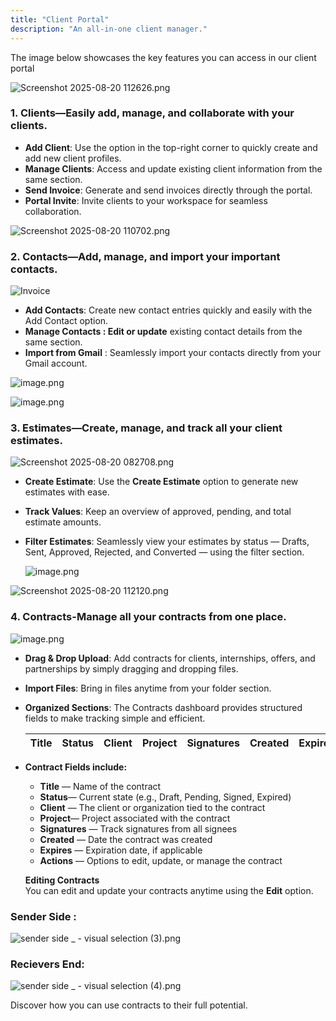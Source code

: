 ```yaml
---
title: "Client Portal"
description: "An all-in-one client manager."
---
```


The image below showcases the key features you can access in our client portal

![Screenshot 2025-08-20 112626.png](/images/Screenshot2025-08-20112626.png)

### **1. Clients**—Easily add, manage, and collaborate with your clients.

- **Add Client**: Use the option in the top-right corner to quickly create and add new client profiles.
- **Manage Clients**: Access and update existing client information from the same section.
- **Send Invoice**: Generate and send invoices directly through the portal.
- **Portal Invite**: Invite clients to your workspace for seamless collaboration.

![Screenshot 2025-08-20 110702.png](/images/Screenshot2025-08-20110702.png)

### **2. Contacts**—Add, manage, and import your important contacts.

![Invoice](/images/contacts.png)

- **Add Contacts**: Create new contact entries quickly and easily with the Add Contact option.
- **Manage Contacts : Edit or update** existing contact details from the same section.
- **Import from Gmail** : Seamlessly import your contacts directly from your Gmail account.

![image.png](/images/add_contacts.png)

![image.png](/images/edit.png)

### 3. Estimates—Create, manage, and track all your client estimates.

![Screenshot 2025-08-20 082708.png](/images/Screenshot2025-08-20082708.png)

- **Create Estimate**: Use the **Create Estimate** option to generate new estimates with ease.
- **Track Values**: Keep an overview of approved, pending, and total estimate amounts.
- **Filter Estimates**: Seamlessly view your estimates by status — Drafts, Sent, Approved, Rejected, and Converted — using the filter section.

  ![image.png](/images/image.png)

![Screenshot 2025-08-20 112120.png](/images/Screenshot2025-08-20112120.png)

### 4. Contracts-Manage all your contracts from one place.

![image.png](/images/image.png)

- **Drag & Drop Upload**: Add contracts for clients, internships, offers, and partnerships by simply dragging and dropping files.
- **Import Files**: Bring in files anytime from your folder section.
- **Organized Sections**: The Contracts dashboard provides structured fields to make tracking simple and efficient.

  | **Title** | **Status** | **Client** | **Project** | **Signatures** | **Created** | **Expires** | **Actions** |
  | :-------- | :--------- | :--------- | :---------- | :------------- | :---------- | :---------- | :---------- |
- **Contract Fields include:**
  - **Title** — Name of the contract
  - **Status**— Current state (e.g., Draft, Pending, Signed, Expired)
  - **Client** — The client or organization tied to the contract
  - **Project**— Project associated with the contract
  - **Signatures** — Track signatures from all signees
  - **Created** — Date the contract was created
  - **Expires** — Expiration date, if applicable
  - **Actions** — Options to edit, update, or manage the contract

  **Editing Contracts**\
  You can edit and update your contracts anytime using the **Edit** option.

### Sender Side :

![sender side \_ - visual selection (3).png](/images/senderside_-visualselection\(3\).png)

### Recievers End:

![sender side \_ - visual selection (4).png](/images/senderside_-visualselection\(4\).png)

<Card title="See real workflows in action" icon="stars" href="/contract/UseContracts">
  Discover how you can use contracts to their full potential.
</Card>